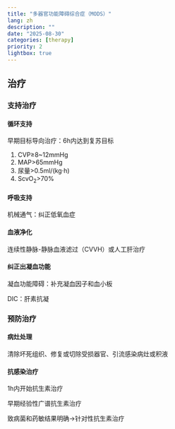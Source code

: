 ```yaml
---
title: "多器官功能障碍综合症（MODS）"
lang: zh
description: ""
date: "2025-08-30"
categories: [therapy]
priority: 2
lightbox: true
---
```


## 治疗

### 支持治疗

#### 循环支持

早期目标导向治疗：6h内达到复苏目标

1. CVP≥8~12mmHg
2. MAP>65mmHg
3. 尿量>0.5ml/(kg·h)
4. ScvO~2~>70%

#### 呼吸支持

机械通气：纠正低氧血症

#### 血液净化

连续性静脉-静脉血液滤过（CVVH）或人工肝治疗

#### 纠正出凝血功能

凝血功能障碍：补充凝血因子和血小板

DIC：肝素抗凝

### 预防治疗

#### 病灶处理

清除坏死组织、修复或切除受损器官、引流感染病灶或积液

#### 抗感染治疗

1h内开始抗生素治疗

早期经验性广谱抗生素治疗

致病菌和药敏结果明确→针对性抗生素治疗


